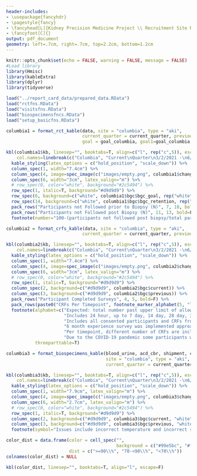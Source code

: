 ```yaml
---
header-includes:
- \usepackage{fancyhdr}
- \pagestyle{fancy}
- \fancyhead[L]{Kidney Precision Medicine Project \\ Recruitment Site Report Card \\ `r format(Sys.time(), '%B %d, %Y')`}
- \fancyfoot[C]{}
output: pdf_document
geometry: left=.7cm, right=.7cm, top=2.2cm, bottom=1.2cm
---
```


\begin{center}
\textbf{KPMP Data Quality Report Card}
\end{center}

```r
knitr::opts_chunk$set(echo = FALSE, warning = FALSE, message = FALSE)
#Load library
library(Hmisc)
library(kableExtra)
library(dplyr)
library(tidyverse)

load("../report_card_data/prepared_data.RData")
load("rctfns.RData")
load("visitsfns.RData")
load("biospecimensfncs.RData")
load("setup_basicfns.RData")
```

```r
columbia1 = format_rct_kable(data, site = "columbia", type = "aki",
                             current_quarter = current_quarter, previous_quarter = previous_quarter,
                             goal = goal_columbia, goal1=goal_columbia, goal2=goal_jhmi, goal3=goal_upmc, goal4=goal_yale)

kbl(columbia1$kb, linesep="", booktabs=T, align=c("l", rep("c",5)), escape=F,
    col.names=linebreak(c("Columbia", "Current\nQuarter\n3/2/2021 -\n6/4/2021", "Previous\nQuarter\n12/1/2020 -\n3/1/2021", "Change", "Cumulative", "All AKI Sites\n(Range)"), align="c")) %>%
  kable_styling(latex_options = c("hold_position", "scale_down")) %>%
  column_spec(1, width="7.4cm") %>%
  column_spec(4, image=spec_image(c("images/empty.png", columbia1$change), 30, 30)) %>%
  column_spec(6, width="3cm", latex_valign="m") %>%
  # row_spec(0, color="white", background="#2c5494") %>%
  row_spec(1, italic=T, background="#d9d9d9") %>%
  row_spec(6, background=c("white", columbia1$bgc$bgc_goal, rep("white",3))) %>%
  row_spec(14, background=c("white", columbia1$bgc$bgc_retention, rep("white",3))) %>%
  pack_rows("Participants not Followed prior to Biopsy (N)", 7, 10, bold=F) %>%
  pack_rows("Participants not Followed post Biopsy (N)", 11, 13, bold=F) %>%
  footnote(number="100-(participants not followed post biopsy/total participants biopsied*100).")
```

```r
columbia2 = format_crfs_kable(data, site = "columbia", type = "aki",
                             current_quarter = current_quarter, previous_quarter = previous_quarter)

kbl(columbia2$kb, linesep="", booktabs=T, align=c("l", rep("c",5)), escape=F,
    col.names=linebreak(c("Columbia", "Current\nQuarter\n3/2/2021 -\n6/4/2021", "Previous\nQuarter\n12/1/2020 -\n3/1/2021", "Change", "Cumulative", "All AKI Sites\n(Range)"), align="c")) %>%
  kable_styling(latex_options = c("hold_position", "scale_down")) %>%
  column_spec(1, width="7.4cm") %>%
  column_spec(4, image=spec_image(c("images/empty.png", columbia2$change), 30, 30)) %>%
  column_spec(6, width="3cm", latex_valign="m") %>%
  # row_spec(0, color="white", background="#2c5494") %>%
  row_spec(1, italic=T, background="#d9d9d9") %>%
  column_spec(2, background=c("#d9d9d9", columbia2$bgc$current)) %>%
  column_spec(3, background=c("#d9d9d9", columbia2$bgc$previous)) %>%
  pack_rows("Participant Completed Surveys", 4, 5, bold=F) %>%
  pack_rows(paste0("CRFs Per Timepoint", footnote_marker_alphabet(5, "latex")), 6, 14, bold=F, escape=F) %>%
  footnote(alphabet=c("Expected: total number past upper limit of allowable window.",
                      "Includes 24 hour, up to 7 day, 14 day, 28 day, 3 months, 6 months, and 12 months follow-up visits.",
                      "Includes all consented participants and CRFs from enrollment to 12 months.",
                      "6 month experience survey was implemented approximately 1 year after the start of recruitment, therefore some participants did not have the opportunity to complete this CRF.",
                      "Per timepoint, different number of CRFs are included.",
                      "Due to the COVID-19 pandemic some participants were unable to complete the 3 month visit in-person. Surveys were completed over the phone, however no biospecimens were collected. Excluding biosample CRFs the 3 month AKI CRF completion is 90%."),
           threeparttable=T)
```

```r
columbia3 = format_biospecimens_kable(blood_urine, acd_cbr, shipment, cores_triages, cryostor, 
                                      site = "columbia", type = "aki",
                                      current_quarter = current_quarter, previous_quarter = previous_quarter)

kbl(columbia3$kb, linesep="", booktabs=T, align=c("l", rep("c",5)), escape=F,
    col.names=linebreak(c("Columbia", "Current\nQuarter\n3/2/2021 -\n6/4/2021", "Previous\nQuarter\n12/1/2020 -\n3/1/2021", "Change", "Cumulative", "All AKI Sites\n(Range)"), align="c")) %>%
  kable_styling(latex_options = c("hold_position", "scale_down")) %>%
  column_spec(1, width="7.9cm", latex_valign="m") %>%
  column_spec(4, image=spec_image(c("images/empty.png", columbia3$change), 30, 30)) %>%
  column_spec(6, width="2.7cm", latex_valign="m") %>%
  # row_spec(0, color="white", background="#2c5494") %>%
  row_spec(1, italic=T, background="#d9d9d9") %>%
  column_spec(2, background=c("#d9d9d9", columbia3$bgc$current, "white")) %>%
  column_spec(3, background=c("#d9d9d9", columbia3$bgc$previous, "white")) %>%
  footnote(symbol="Issues include incorrect temperature and incorrect shipping conditions.")
```

```r
color_dist = data.frame(color = cell_spec("", 
                                          background = c("#99e5bc", "#ffff99", "#ff999a")),
                        dist = c(">=90\\%", "70-<90\\%", "<70\\%"))
colnames(color_dist) = NULL

kbl(color_dist, linesep="", booktabs=T, align="l", escape=F)
```

